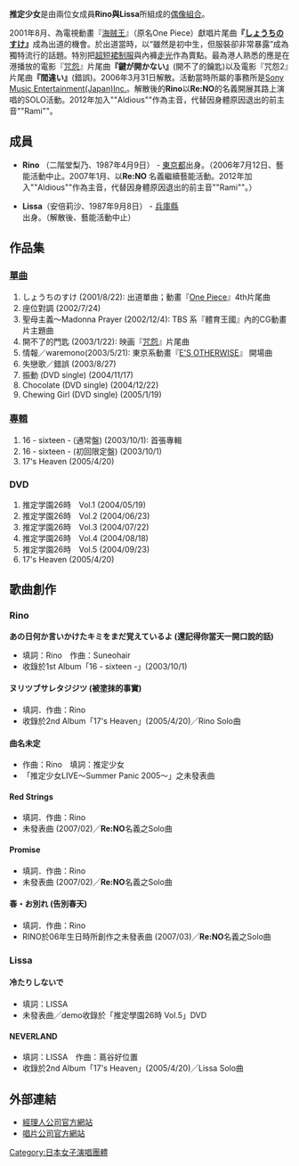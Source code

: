 {{reference|time=2007-10-30}}
{{Japanese|japanese= 推定少女|kana= すいていしょうじょ|romaji= Suitei Shōjo}}
'''推定少女'''是由兩位女成員'''Rino與Lissa'''所組成的[[偶像組合|偶像組合]]。

2001年8月、為電視動畫『[[海贼王_(動畫)|海贼王]]』（原名One Piece）獻唱片尾曲'''『[[しょうちのすけ|しょうちのすけ]]』'''成為出道的機會。於出道當時，以“雖然是初中生，但服裝卻非常暴露”成為獨特流行的話題。特別把[[超短裙|超短裙]][[制服|制服]]與內褲[[走光_(行為)|走光]]作為賣點。最為港人熟悉的應是在港播放的電影『[[咒怨|咒怨]]』片尾曲'''『鍵が開かない』'''(開不了的鑰匙)以及電影『咒怨2』片尾曲'''『間違い』'''(錯誤)。2006年3月31日解散。活動當時所屬的事務所是[[Sony_Music_Entertainment(Japan)Inc.|Sony Music Entertainment(Japan)Inc.]]。解散後的'''Rino'''以'''Re:NO'''的名義開展其路上演唱的SOLO活動。2012年加入""Aldious""作為主音，代替因身體原因退出的前主音""Rami""。

== 成員 ==
*'''Rino''' （二階堂梨乃、1987年4月9日） - [[東京都|東京都]]出身。（2006年7月12日、藝能活動中止。2007年1月、以'''Re:NO''' 名義繼續藝能活動。2012年加入""Aldious""作為主音，代替因身體原因退出的前主音""Rami""。）

*'''Lissa'''（安倍莉沙、1987年9月8日） - [[兵庫縣|兵庫縣]]出身。（解散後、藝能活動中止）

== 作品集 ==
=== [[單曲|單曲]] ===
#しょうちのすけ (2001/8/22): 出道單曲；動畫『[[One_Piece|One Piece]]』4th片尾曲
#座位對調 (2002/7/24)
#聖母主義～Madonna Prayer (2002/12/4): TBS 系『體育王國』內的CG動畫片主題曲
#開不了的門匙 (2003/1/22): 映画『[[咒怨|咒怨]]』片尾曲
#情報／waremono(2003/5/21): 東京系動畫『[[E'S_OTHERWISE|E'S OTHERWISE]]』 開場曲
#失戀歌／錯誤 (2003/8/27)
#振動 (DVD single) (2004/11/17)
#Chocolate (DVD single) (2004/12/22)
#Chewing Girl (DVD single) (2005/1/19)

=== [[專輯|專輯]] ===
#16 - sixteen - (通常盤) (2003/10/1): 首張專輯
#16 - sixteen - (初回限定盤) (2003/10/1)
#17's Heaven (2005/4/20)

=== DVD ===
#推定学園26時　Vol.1 (2004/05/19)
#推定学園26時　Vol.2 (2004/06/23)
#推定学園26時　Vol.3 (2004/07/22)
#推定学園26時　Vol.4 (2004/08/18)
#推定学園26時　Vol.5 (2004/09/23)
#17's Heaven (2005/4/20)

== 歌曲創作 ==
=== Rino ===
''' あの日何か言いかけたキミをまだ覚えているよ (還記得你當天一開口說的話) '''
*填詞：Rino　作曲：Suneohair
*收錄於1st Album「16 - sixteen -」(2003/10/1)
==== ヌリツブサレタジジツ (被塗抹的事實) ====
*填詞．作曲：Rino
*收錄於2nd Album「17's Heaven」(2005/4/20)╱Rino Solo曲
==== 曲名未定 ====
*作曲：Rino　填詞：推定少女
*「推定少女LIVE～Summer Panic 2005～」之未發表曲
==== Red Strings ====
*填詞．作曲：Rino
*未發表曲 (2007/02)╱'''Re:NO'''名義之Solo曲
==== Promise ==== 
*填詞．作曲：Rino
*未發表曲 (2007/02)╱'''Re:NO'''名義之Solo曲
==== 春・お別れ (告別春天) ====
*填詞．作曲：Rino
*RINO於06年生日時所創作之未發表曲 (2007/03)╱'''Re:NO'''名義之Solo曲

=== Lissa ===
==== 冷たりしないで ====
*填詞：LISSA
*未發表曲╱demo收錄於「推定學園26時 Vol.5」DVD

==== NEVERLAND ====
*填詞：LISSA　作曲：蔦谷好位置
*收錄於2nd Album「17's Heaven」(2005/4/20)╱Lissa Solo曲

== 外部連結 ==
*[http://www.parfit.co.jp/ 經理人公司官方網站] {{Wayback|url=http://www.parfit.co.jp/ |date=20210117082526 }}
*[https://web.archive.org/web/20150711050123/http://www.suiteishojo.com/ 唱片公司官方網站]

[[Category:日本女子演唱團體|Category:日本女子演唱團體]]